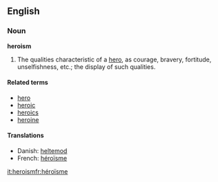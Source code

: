 ==English==
===Noun===
'''heroism'''

#The qualities characteristic of a [[hero]], as courage, bravery, fortitude, unselfishness, etc.; the display of such qualities.

====Related terms====
*[[hero]]
*[[heroic]]
*[[heroics]]
*[[heroine]]

====Translations====
*Danish: [[heltemod]]
*French: [[héroïsme]]
[[it:heroism]][[fr:héroïsme]]